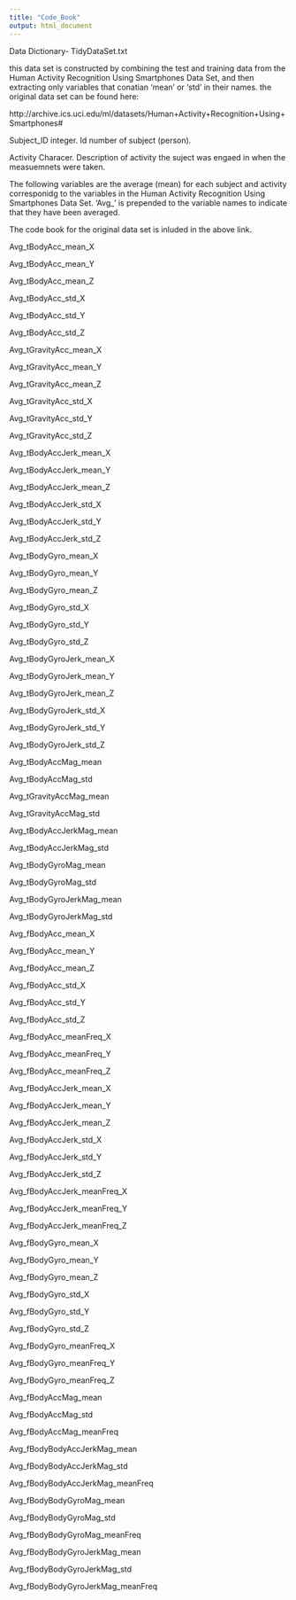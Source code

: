 ```yaml
---
title: "Code_Book"
output: html_document
---
```



Data Dictionary- TidyDataSet.txt

this data set is constructed by combining the test and training data from the
Human Activity Recognition Using Smartphones Data Set, and then extracting only
variables that conatian 'mean' or 'std' in their names.
the original data set can be found here:

http://archive.ics.uci.edu/ml/datasets/Human+Activity+Recognition+Using+Smartphones#




Subject_ID
    integer.  Id number of subject (person).

Activity
    Characer.  Description of activity the suject was engaed in when the
    measuemnets were taken.
    
The following variables are the average (mean) for each subject and activity
corresponidg to the variables in the Human Activity Recognition Using Smartphones Data Set.
'Avg_' is prepended to the variable names to indicate that they have been averaged.

The code book for the original data set is inluded in the above link.

Avg_tBodyAcc_mean_X 

Avg_tBodyAcc_mean_Y

Avg_tBodyAcc_mean_Z

Avg_tBodyAcc_std_X

Avg_tBodyAcc_std_Y

Avg_tBodyAcc_std_Z               

Avg_tGravityAcc_mean_X

Avg_tGravityAcc_mean_Y

Avg_tGravityAcc_mean_Z

Avg_tGravityAcc_std_X

Avg_tGravityAcc_std_Y

Avg_tGravityAcc_std_Z

Avg_tBodyAccJerk_mean_X

Avg_tBodyAccJerk_mean_Y

Avg_tBodyAccJerk_mean_Z

Avg_tBodyAccJerk_std_X

Avg_tBodyAccJerk_std_Y

Avg_tBodyAccJerk_std_Z

Avg_tBodyGyro_mean_X  

Avg_tBodyGyro_mean_Y

Avg_tBodyGyro_mean_Z

Avg_tBodyGyro_std_X              

Avg_tBodyGyro_std_Y

Avg_tBodyGyro_std_Z

Avg_tBodyGyroJerk_mean_X

Avg_tBodyGyroJerk_mean_Y

Avg_tBodyGyroJerk_mean_Z

Avg_tBodyGyroJerk_std_X

Avg_tBodyGyroJerk_std_Y

Avg_tBodyGyroJerk_std_Z

Avg_tBodyAccMag_mean

Avg_tBodyAccMag_std

Avg_tGravityAccMag_mean

Avg_tGravityAccMag_std

Avg_tBodyAccJerkMag_mean

Avg_tBodyAccJerkMag_std

Avg_tBodyGyroMag_mean

Avg_tBodyGyroMag_std             

Avg_tBodyGyroJerkMag_mean

Avg_tBodyGyroJerkMag_std

Avg_fBodyAcc_mean_X

Avg_fBodyAcc_mean_Y              

Avg_fBodyAcc_mean_Z

Avg_fBodyAcc_std_X

Avg_fBodyAcc_std_Y

Avg_fBodyAcc_std_Z               

Avg_fBodyAcc_meanFreq_X

Avg_fBodyAcc_meanFreq_Y

Avg_fBodyAcc_meanFreq_Z

Avg_fBodyAccJerk_mean_X

Avg_fBodyAccJerk_mean_Y

Avg_fBodyAccJerk_mean_Z

Avg_fBodyAccJerk_std_X

Avg_fBodyAccJerk_std_Y

Avg_fBodyAccJerk_std_Z

Avg_fBodyAccJerk_meanFreq_X

Avg_fBodyAccJerk_meanFreq_Y

Avg_fBodyAccJerk_meanFreq_Z

Avg_fBodyGyro_mean_X

Avg_fBodyGyro_mean_Y

Avg_fBodyGyro_mean_Z

Avg_fBodyGyro_std_X              

Avg_fBodyGyro_std_Y

Avg_fBodyGyro_std_Z

Avg_fBodyGyro_meanFreq_X

Avg_fBodyGyro_meanFreq_Y

Avg_fBodyGyro_meanFreq_Z

Avg_fBodyAccMag_mean

Avg_fBodyAccMag_std

Avg_fBodyAccMag_meanFreq

Avg_fBodyBodyAccJerkMag_mean

Avg_fBodyBodyAccJerkMag_std

Avg_fBodyBodyAccJerkMag_meanFreq

Avg_fBodyBodyGyroMag_mean

Avg_fBodyBodyGyroMag_std

Avg_fBodyBodyGyroMag_meanFreq

Avg_fBodyBodyGyroJerkMag_mean

Avg_fBodyBodyGyroJerkMag_std

Avg_fBodyBodyGyroJerkMag_meanFreq